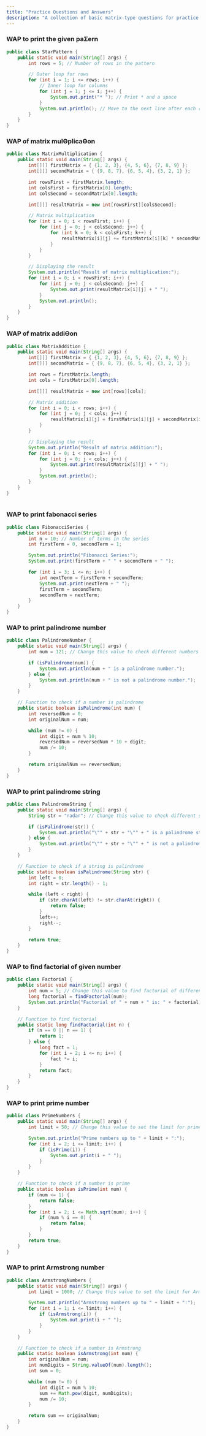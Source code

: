 ```yaml
---
title: "Practice Questions and Answers"
description: "A collection of basic matrix-type questions for practice."
---
```


### WAP to print the given paƩern 
```java
public class StarPattern {
    public static void main(String[] args) {
        int rows = 5; // Number of rows in the pattern

        // Outer loop for rows
        for (int i = 1; i <= rows; i++) {
            // Inner loop for columns
            for (int j = 1; j <= i; j++) {
                System.out.print("* "); // Print * and a space
            }
            System.out.println(); // Move to the next line after each row
        }
    }
}
```

### WAP of matrix mulƟplicaƟon
```java
public class MatrixMultiplication {
    public static void main(String[] args) {
        int[][] firstMatrix = { {1, 2, 3}, {4, 5, 6}, {7, 8, 9} };
        int[][] secondMatrix = { {9, 8, 7}, {6, 5, 4}, {3, 2, 1} };

        int rowsFirst = firstMatrix.length;
        int colsFirst = firstMatrix[0].length;
        int colsSecond = secondMatrix[0].length;

        int[][] resultMatrix = new int[rowsFirst][colsSecond];

        // Matrix multiplication
        for (int i = 0; i < rowsFirst; i++) {
            for (int j = 0; j < colsSecond; j++) {
                for (int k = 0; k < colsFirst; k++) {
                    resultMatrix[i][j] += firstMatrix[i][k] * secondMatrix[k][j];
                }
            }
        }

        // Displaying the result
        System.out.println("Result of matrix multiplication:");
        for (int i = 0; i < rowsFirst; i++) {
            for (int j = 0; j < colsSecond; j++) {
                System.out.print(resultMatrix[i][j] + " ");
            }
            System.out.println();
        }
    }
}
```

### WAP of matrix addiƟon 
```java
public class MatrixAddition {
    public static void main(String[] args) {
        int[][] firstMatrix = { {1, 2, 3}, {4, 5, 6}, {7, 8, 9} };
        int[][] secondMatrix = { {9, 8, 7}, {6, 5, 4}, {3, 2, 1} };

        int rows = firstMatrix.length;
        int cols = firstMatrix[0].length;

        int[][] resultMatrix = new int[rows][cols];

        // Matrix addition
        for (int i = 0; i < rows; i++) {
            for (int j = 0; j < cols; j++) {
                resultMatrix[i][j] = firstMatrix[i][j] + secondMatrix[i][j];
            }
        }

        // Displaying the result
        System.out.println("Result of matrix addition:");
        for (int i = 0; i < rows; i++) {
            for (int j = 0; j < cols; j++) {
                System.out.print(resultMatrix[i][j] + " ");
            }
            System.out.println();
        }
    }
}
  
```
### WAP to print fabonacci series 
```java
public class FibonacciSeries {
    public static void main(String[] args) {
        int n = 10; // Number of terms in the series
        int firstTerm = 0, secondTerm = 1;

        System.out.println("Fibonacci Series:");
        System.out.print(firstTerm + " " + secondTerm + " ");

        for (int i = 3; i <= n; i++) {
            int nextTerm = firstTerm + secondTerm;
            System.out.print(nextTerm + " ");
            firstTerm = secondTerm;
            secondTerm = nextTerm;
        }
    }
}
```
### WAP to print palindrome number

```java
public class PalindromeNumber {
    public static void main(String[] args) {
        int num = 121; // Change this value to check different numbers

        if (isPalindrome(num)) {
            System.out.println(num + " is a palindrome number.");
        } else {
            System.out.println(num + " is not a palindrome number.");
        }
    }

    // Function to check if a number is palindrome
    public static boolean isPalindrome(int num) {
        int reversedNum = 0;
        int originalNum = num;

        while (num != 0) {
            int digit = num % 10;
            reversedNum = reversedNum * 10 + digit;
            num /= 10;
        }

        return originalNum == reversedNum;
    }
}
```
### WAP to print palindrome string

```java
public class PalindromeString {
    public static void main(String[] args) {
        String str = "radar"; // Change this value to check different strings

        if (isPalindrome(str)) {
            System.out.println("\"" + str + "\"" + " is a palindrome string.");
        } else {
            System.out.println("\"" + str + "\"" + " is not a palindrome string.");
        }
    }

    // Function to check if a string is palindrome
    public static boolean isPalindrome(String str) {
        int left = 0;
        int right = str.length() - 1;

        while (left < right) {
            if (str.charAt(left) != str.charAt(right)) {
                return false;
            }
            left++;
            right--;
        }

        return true;
    }
}
```

### WAP to find factorial of given number 
```java
public class Factorial {
    public static void main(String[] args) {
        int num = 5; // Change this value to find factorial of different numbers
        long factorial = findFactorial(num);
        System.out.println("Factorial of " + num + " is: " + factorial);
    }

    // Function to find factorial
    public static long findFactorial(int n) {
        if (n == 0 || n == 1) {
            return 1;
        } else {
            long fact = 1;
            for (int i = 2; i <= n; i++) {
                fact *= i;
            }
            return fact;
        }
    }
}
```
### WAP to print prime number 
```java
public class PrimeNumbers {
    public static void main(String[] args) {
        int limit = 50; // Change this value to set the limit for prime numbers

        System.out.println("Prime numbers up to " + limit + ":");
        for (int i = 2; i <= limit; i++) {
            if (isPrime(i)) {
                System.out.print(i + " ");
            }
        }
    }

    // Function to check if a number is prime
    public static boolean isPrime(int num) {
        if (num <= 1) {
            return false;
        }
        for (int i = 2; i <= Math.sqrt(num); i++) {
            if (num % i == 0) {
                return false;
            }
        }
        return true;
    }
}
```
### WAP to print Armstrong number
```java
public class ArmstrongNumbers {
    public static void main(String[] args) {
        int limit = 1000; // Change this value to set the limit for Armstrong numbers

        System.out.println("Armstrong numbers up to " + limit + ":");
        for (int i = 1; i <= limit; i++) {
            if (isArmstrong(i)) {
                System.out.print(i + " ");
            }
        }
    }

    // Function to check if a number is Armstrong
    public static boolean isArmstrong(int num) {
        int originalNum = num;
        int numDigits = String.valueOf(num).length();
        int sum = 0;

        while (num != 0) {
            int digit = num % 10;
            sum += Math.pow(digit, numDigits);
            num /= 10;
        }

        return sum == originalNum;
    }
}
```



